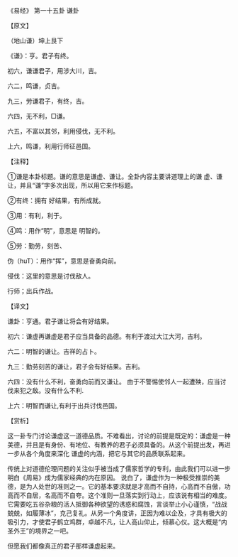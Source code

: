 

《易经》 第一十五卦 谦卦

【原文】

（地山谦）坤上艮下

《谦》：亨。君子有终。

初六，谦谦君子，用涉大川，吉。

六二，鸣谦，贞吉。

九三，劳谦君子，有终，吉。

六四，无不利，□谦。

六五，不富以其邻，利用侵伐，无不利。

上六，鸣谦，利用行师征邑国。

【注释】

①谦是本卦标题。谦的意思是谦虚、谦让。全卦内容主要讲道理上的谦 虚、谦让，并且“谦”字多次出现，所以用它来作标题。

②有终：拥有 好结果，有所成就。

③用：有利，利于。

④鸣：用作“明”，意思是 明智的。

⑤劳：勤劳，刻苦、

伪（huT）：用作“挥”，意思是奋勇向前。

侵伐：这里的意思是讨伐敌人。

行师；出兵作战。

【译文】

谦卦：亨通。君子谦让将会有好结果。

初六：谦虚再谦虚是君子应当具备的品德。有利于渡过大江大河，吉利。

六二：明智的谦让。吉祥的占卜。

九三：勤劳刻苦的谦让，君子会有好结果。吉利。

六四：没有什么不利，奋勇向前而又谦让。 由于不警惕使邻人一起遭殃，应当讨伐来犯之敌。没有什么不利.

上六：明智而谦让,有利于出兵讨伐邑国。

【赏析】

这一卦专门讨论谦虚这一道德品质。不难看出，讨论的前提是既定的：谦虚是一种美德，并且是有身份、有地位、有教养的君子必须具备的。从这个前提出发，再进一步从各个角度来深化 谦虚的内涵，把它与其它的品质联系起来。

传统上对道德伦理问题的关注似乎被当成了儒家哲学的专利，由此我们可以进一步明白《周易》成为儒家经典的内在原因。 说白了，谦虚作为一种极受推崇的美德，是为人处世的准则之一。它的基本要求就是才高而不自持，心高而不自傲，功高而不自居，名高而不自夸。这个准则一旦落实到行动上，应该说有相当的难度。它需要吃五谷杂粮的活人抵御各种欲望的诱惑和腐蚀，言谈举止小心谨慎，“战战兢兢，如履薄冰”，克己复礼。从另一个角度讲，正因为难以企及，才具有极大的吸引力，才使君子鹤立鸡群，卓越不凡，让人高山仰止，倾慕心仪。这大概是“内圣外王”的境界之一吧。

但愿我们都像真正的君子那样谦虚起来。

